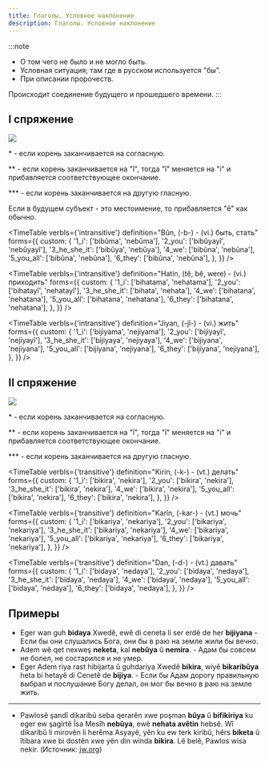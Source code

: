 ```yaml
---
title: Глаголы. Условное наклонение
description: Глаголы. Условное наклонение
---
```



:::note

- О том чего не было и не могло быть.
- Условная ситуация; там где в русском используется "бы".
- При описании пророчеств.

Происходит соединение будущего и прошедшего времени.
:::

## I спряжение

![](/img/chapter-9/schema-1.png)

\* - если корень заканчивается на согласную.

\*\* - если корень заканчивается на "î", тогда "î" меняется на "i" и прибавляется соответствующее окончание.

\*\*\* - если корень заканчивается на другую гласную.

Если в будущем субъект - это местоимение, то прибавляется "ê" как обычно.

<TimeTable
  verbIs={'intransitive'}
  definition="Bûn, (-b-) - (vi.) быть, стать"
  forms={{
    custom: {
      '1_i': ['bibûma', 'nebûma'],
      '2_you': ['bibûyayî', 'nebûyayî'],
      '3_he_she_it': ['bibûya', 'nebûya'],
      '4_we': ['bibûna', 'nebûna'],
      '5_you_all': ['bibûna', 'nebûna'],
      '6_they': ['bibûna', 'nebûna'],
    },
  }}
/>

<TimeTable
  verbIs={'intransitive'}
  definition="Hatin, (tê, bê, were) - (vi.) приходить"
  forms={{
    custom: {
      '1_i': ['bihatama', 'nehatama'],
      '2_you': ['bihatayî', 'nehatayî'],
      '3_he_she_it': ['bihata', 'nehata'],
      '4_we': ['bihatana', 'nehatana'],
      '5_you_all': ['bihatana', 'nehatana'],
      '6_they': ['bihatana', 'nehatana'],
    },
  }}
/>

<TimeTable
  verbIs={'intransitive'}
  definition="Jiyan, (-jî-) - (vi.) жить"
  forms={{
    custom: {
      '1_i': ['bijiyama', 'nejiyama'],
      '2_you': ['bijiyayî', 'nejiyayî'],
      '3_he_she_it': ['bijiyaya', 'nejiyaya'],
      '4_we': ['bijiyana', 'nejiyana'],
      '5_you_all': ['bijiyana', 'nejiyana'],
      '6_they': ['bijiyana', 'nejiyana'],
    },
  }}
/>

## II спряжение

![](/img/chapter-9/schema-2.png)

\* - если корень заканчивается на согласную.

\*\* - если корень заканчивается на "î", тогда "î" меняется на "i" и прибавляется соответствующее окончание.

\*\*\* - если корень заканчивается на другую гласную.

<TimeTable
  verbIs={'transitive'}
  definition="Kirin, (-k-) - (vt.) делать"
  forms={{
    custom: {
      '1_i': ['bikira', 'nekira'],
      '2_you': ['bikira', 'nekira'],
      '3_he_she_it': ['bikira', 'nekira'],
      '4_we': ['bikira', 'nekira'],
      '5_you_all': ['bikira', 'nekira'],
      '6_they': ['bikira', 'nekira'],
    },
  }}
/>

<TimeTable
  verbIs={'transitive'}
  definition="Karîn, (-kar-) - (vt.) мочь"
  forms={{
    custom: {
      '1_i': ['bikariya', 'nekariya'],
      '2_you': ['bikariya', 'nekariya'],
      '3_he_she_it': ['bikariya', 'nekariya'],
      '4_we': ['bikariya', 'nekariya'],
      '5_you_all': ['bikariya', 'nekariya'],
      '6_they': ['bikariya', 'nekariya'],
    },
  }}
/>

<TimeTable
  verbIs={'transitive'}
  definition="Dan, (-d-) - (vt.) давать"
  forms={{
    custom: {
      '1_i': ['bidaya', 'nedaya'],
      '2_you': ['bidaya', 'nedaya'],
      '3_he_she_it': ['bidaya', 'nedaya'],
      '4_we': ['bidaya', 'nedaya'],
      '5_you_all': ['bidaya', 'nedaya'],
      '6_they': ['bidaya', 'nedaya'],
    },
  }}
/>

## Примеры

- Eger wan guh **bidaya** Xwedê, ewê di ceneta li ser erdê de her **bijiyana** - Если бы они слушались Бога, они бы в раю на земле жили бы вечно.
- Adem wê qet nexweş **neketa**, kal **nebûya** û **nemira**. - Адам бы совсем не болел, не состарился и не умер.
- Eger Adem riya rast hibijarta û guhdariya Xwedê **bikira**, wiyê **bikaribûya** heta bi hetayê di Cenetê de **bijiya**. - Если бы Адам дорогу правильную выбрал и послушание Богу делал, он мог бы вечно в раю на земле жить.

---

- Pawlosê şandî dikaribû seba qerarên xwe poşman **bûya** û **bifikiriya** ku eger ew şagirtê Îsa Mesîh **nebûya**, ewê **nehata avêtin** hebsê.
  Wî dikaribû li mirovên li herêma Asyayê, yên ku ew terk kiribû, hêrs **biketa** û îtibara xwe bi dostên xwe yên din winda **bikira**.
  Lê belê, Pawlos wisa nekir. (Источник: [jw.org](https://www.jw.org/kmr-x-rd/kitebxane/kovar/birca-cavderiye-capa-lekoline-adar-2021/Em-Çawa-Dikarin-ji-Kitêba-Pîroz-Qewetê-Bistînin/#p24))
